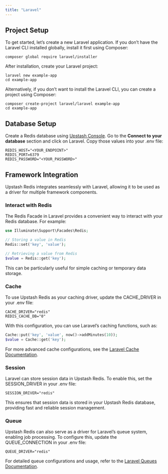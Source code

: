 ```yaml
---
title: "Laravel"
---
```


## Project Setup

To get started, let’s create a new Laravel application. If you don’t have the Laravel CLI installed globally, install it first using Composer:

```shell
composer global require laravel/installer
```

After installation, create your Laravel project:

```shell
laravel new example-app
cd example-app
```

Alternatively, if you don’t want to install the Laravel CLI, you can create a project using Composer:
```shell
composer create-project laravel/laravel example-app
cd example-app
```

## Database Setup

Create a Redis database using [Upstash Console](https://console.upstash.com). Go to the **Connect to your database** section and click on Laravel. Copy those values into your .env file:

```shell .env
REDIS_HOST="<YOUR_ENDPOINT>"
REDIS_PORT=6379
REDIS_PASSWORD="<YOUR_PASSWORD>"
```

## Framework Integration
Upstash Redis integrates seamlessly with Laravel, allowing it to be used as a driver for multiple framework components.

### Interact with Redis

The Redis Facade in Laravel provides a convenient way to interact with your Redis database. For example:

```php
use Illuminate\Support\Facades\Redis;

// Storing a value in Redis
Redis::set('key', 'value');

// Retrieving a value from Redis
$value = Redis::get('key');
```

This can be particularly useful for simple caching or temporary data storage.

### Cache
To use Upstash Redis as your caching driver, update the CACHE_DRIVER in your .env file:

```shell .env
CACHE_DRIVER="redis"
REDIS_CACHE_DB="0"
```

With this configuration, you can use Laravel’s caching functions, such as:

```php
Cache::put('key', 'value', now()->addMinutes(10));
$value = Cache::get('key');
```

For more advanced cache configurations, see the [Laravel Cache Documentation](https://laravel.com/docs/cache).

### Session
Laravel can store session data in Upstash Redis. To enable this, set the SESSION_DRIVER in your .env file:

```shell .env
SESSION_DRIVER="redis"
```

This ensures that session data is stored in your Upstash Redis database, providing fast and reliable session management.

### Queue
Upstash Redis can also serve as a driver for Laravel’s queue system, enabling job processing. To configure this, update the QUEUE_CONNECTION in your .env file:

```shell .env
QUEUE_DRIVER="redis"
```

For detailed queue configurations and usage, refer to the [Laravel Queues Documentation](https://laravel.com/docs/queues).